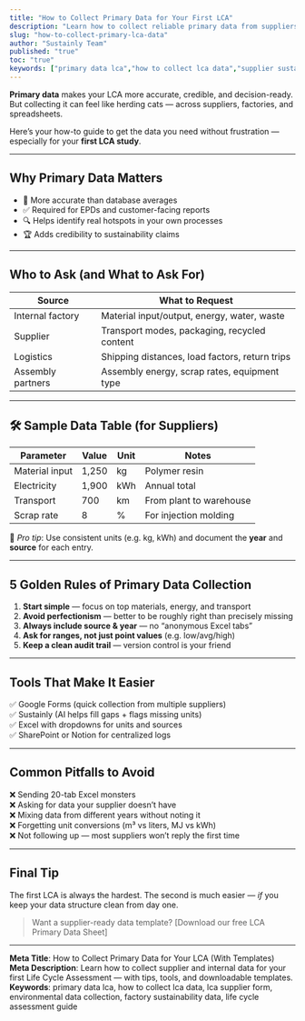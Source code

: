 ```yaml
---
title: "How to Collect Primary Data for Your First LCA"
description: "Learn how to collect reliable primary data from suppliers, factories, and internal teams for your first Life Cycle Assessment — with tips, templates, and do’s & don’ts."
slug: "how-to-collect-primary-lca-data"
author: "Sustainly Team"
published: "true"
toc: "true"
keywords: ["primary data lca","how to collect lca data","supplier sustainability data","lca for beginners","life cycle assessment guide","environmental data collection","lca factory data","sustainability reporting data"]
---
```


**Primary data** makes your LCA more accurate, credible, and decision-ready.\
But collecting it can feel like herding cats — across suppliers, factories, and spreadsheets.

Here’s your how-to guide to get the data you need without frustration — especially for your **first LCA study**.

---

## Why Primary Data Matters

- 🌱 More accurate than database averages
- ✅ Required for EPDs and customer-facing reports
- 🔍 Helps identify real hotspots in your own processes
- 🏆 Adds credibility to sustainability claims

---

## Who to Ask (and What to Ask For)

| Source            | What to Request                                |
| ----------------- | ---------------------------------------------- |
| Internal factory  | Material input/output, energy, water, waste    |
| Supplier          | Transport modes, packaging, recycled content   |
| Logistics         | Shipping distances, load factors, return trips |
| Assembly partners | Assembly energy, scrap rates, equipment type   |

---

## 🛠️ Sample Data Table (for Suppliers)

| Parameter      | Value | Unit | Notes                   |
| -------------- | ----- | ---- | ----------------------- |
| Material input | 1,250 | kg   | Polymer resin           |
| Electricity    | 1,900 | kWh  | Annual total            |
| Transport      | 700   | km   | From plant to warehouse |
| Scrap rate     | 8     | %    | For injection molding   |

📌 _Pro tip_: Use consistent units (e.g. kg, kWh) and document the **year** and **source** for each entry.

---

## 5 Golden Rules of Primary Data Collection

1. **Start simple** — focus on top materials, energy, and transport
2. **Avoid perfectionism** — better to be roughly right than precisely missing
3. **Always include source & year** — no “anonymous Excel tabs”
4. **Ask for ranges, not just point values** (e.g. low/avg/high)
5. **Keep a clean audit trail** — version control is your friend

---

## Tools That Make It Easier

✅ Google Forms (quick collection from multiple suppliers)\
✅ Sustainly (AI helps fill gaps + flags missing units)\
✅ Excel with dropdowns for units and sources\
✅ SharePoint or Notion for centralized logs

---

## Common Pitfalls to Avoid

❌ Sending 20-tab Excel monsters\
❌ Asking for data your supplier doesn’t have\
❌ Mixing data from different years without noting it\
❌ Forgetting unit conversions (m³ vs liters, MJ vs kWh)\
❌ Not following up — most suppliers won’t reply the first time

---

## Final Tip

The first LCA is always the hardest. The second is much easier — _if_ you keep your data structure clean from day one.

> Want a supplier-ready data template? [Download our free LCA Primary Data Sheet]

---

**Meta Title**: How to Collect Primary Data for Your LCA (With Templates)\
**Meta Description**: Learn how to collect supplier and internal data for your first Life Cycle Assessment — with tips, tools, and downloadable templates.\
**Keywords**: primary data lca, how to collect lca data, lca supplier form, environmental data collection, factory sustainability data, life cycle assessment guide